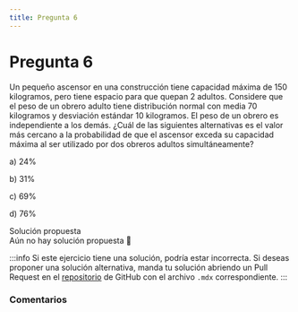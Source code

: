 ```yaml
---
title: Pregunta 6
---
```



# Pregunta 6

<div className="exercise">
Un pequeño ascensor en una construcción tiene capacidad máxima de 150 kilogramos, pero tiene espacio para que quepan 2 adultos. Considere que el peso de un obrero adulto tiene distribución normal con media 70 kilogramos y desviación estándar 10 kilogramos. El peso de un obrero es independiente a los demás.
¿Cuál de las siguientes alternativas es el valor más cercano a la probabilidad de que el ascensor exceda su capacidad máxima al ser utilizado por dos obreros adultos simultáneamente?

a) $24 \%$

b) $31 \%$

c) $69 \%$

d) $76 \%$
</div>

<MDXDetails>
<summary>Solución propuesta</summary>

<div className="exercise">
Aún no hay solución propuesta 🥲
</div>

:::info 
Si este ejercicio tiene una solución, podría estar incorrecta. Si deseas proponer una solución alternativa, manda tu solución abriendo
un Pull Request en el [repositorio](https://github.com/crow-rojas/apuntes-fundamentals/pulls) de GitHub con el archivo
`.mdx` correspondiente. 
:::

</MDXDetails>

### Comentarios

<Disqus
  url="https://crow-rojas.github.io/apuntes-fundamentals/docs/mathematics/probability-and-statistics/exercises/2019-2/p06"
  identifier="docs/mathematics/probability-and-statistics/exercises/2019-2/p06"
  title="2019-2 Probabilidades y Estadística - Pregunta 06"
/>
